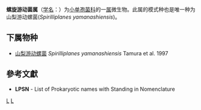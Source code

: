 {{Automatic taxobox
| taxon = Spirilliplanes
| authority = Tamura et al. 1997
| type species = 山梨游动螺菌<br>''Spirilliplanes yamanashiensis''
| type species authority = Tamura et al. 1997
}}
'''螺旋游动菌属'''（[[学名|学名]]：{{lang|la|''Spirilliplanes''}}）为[[小单孢菌科|小单孢菌科]]的一[[属|属]]微生物。此属的模式种也是唯一种为山梨游动螺菌(''Spirilliplanes yamanashiensis'')。

==下属物种==
* [[山梨游动螺菌|山梨游动螺菌]] ''Spirilliplanes yamanashiensis'' Tamura et al. 1997

==參考文獻==
{{reflist}}
* '''LPSN''' - List of Prokaryotic names with Standing in Nomenclature

{{taxonbar}}

[[Category:_小单孢菌科|L]]
[[Category:_1997年描述的分类群|L]]